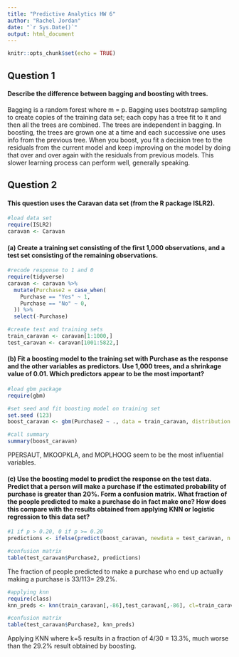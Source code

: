 ```yaml
---
title: "Predictive Analytics HW 6"
author: "Rachel Jordan"
date: "`r Sys.Date()`"
output: html_document
---
```


```r
knitr::opts_chunk$set(echo = TRUE)
```

## Question 1

#### Describe the difference between bagging and boosting with trees.

Bagging is a random forest where m = p. Bagging uses bootstrap sampling to create copies of the training data set; each copy has a tree fit to it and then all the trees are combined. The trees are independent in bagging. In boosting, the trees are grown one at a time and each successive one uses info from the previous tree. When you boost, you fit a decision tree to the residuals from the current model and keep improving on the model by doing that over and over again with the residuals from previous models. This slower learning process can perform well, generally speaking.

## Question 2

#### This question uses the Caravan data set (from the R package ISLR2).

```r
#load data set
require(ISLR2)
caravan <- Caravan
```

#### (a) Create a training set consisting of the first 1,000 observations, and a test set consisting of the remaining observations.

```r
#recode response to 1 and 0
require(tidyverse)
caravan <- caravan %>% 
  mutate(Purchase2 = case_when(
    Purchase == "Yes" ~ 1,
    Purchase == "No" ~ 0,
  )) %>% 
  select(-Purchase)

#create test and training sets
train_caravan <- caravan[1:1000,]
test_caravan <- caravan[1001:5822,]
```

#### (b) Fit a boosting model to the training set with Purchase as the response and the other variables as predictors. Use 1,000 trees, and a shrinkage value of 0.01. Which predictors appear to be the most important?

```r
#load gbm package
require(gbm)

#set seed and fit boosting model on training set
set.seed (123)
boost_caravan <- gbm(Purchase2 ~ ., data = train_caravan, distribution = "bernoulli", n.trees = 1000, shrinkage=0.01)

#call summary
summary(boost_caravan)
```

PPERSAUT, MKOOPKLA, and MOPLHOOG seem to be the most influential variables.

#### (c) Use the boosting model to predict the response on the test data. Predict that a person will make a purchase if the estimated probability of purchase is greater than 20%. Form a confusion matrix. What fraction of the people predicted to make a purchase do in fact make one? How does this compare with the results obtained from applying KNN or logistic regression to this data set?

```r
#1 if p > 0.20, 0 if p >= 0.20
predictions <- ifelse(predict(boost_caravan, newdata = test_caravan, n.trees = 1000, type="response") > 0.20, 1, 0)

#confusion matrix
table(test_caravan$Purchase2, predictions)
```

The fraction of people predicted to make a purchase who end up actually making a purchase is 33/113= 29.2%.

```r
#applying knn
require(class)
knn_preds <- knn(train_caravan[,-86],test_caravan[,-86], cl=train_caravan[,86], k=5)

#confusion matrix
table(test_caravan$Purchase2, knn_preds)
```

Applying KNN where k=5 results in a fraction of 4/30 = 13.3%, much worse than the 29.2% result obtained by boosting.
